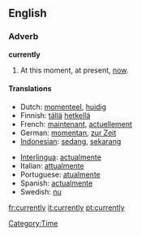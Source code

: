 ==English==

===Adverb===
'''currently'''
# At this moment, at present, [[now]].

====Translations====
{{top}}
*Dutch: [[momenteel]], [[huidig]]
*Finnish: [[tällä]] [[hetkellä]]
*French: [[maintenant]], [[actuellement]]
*German: [[momentan]], [[zur Zeit]]
*[[Indonesian]]: [[sedang]], [[sekarang]]
{{mid}}
*[[Interlingua]]: [[actualmente]]
*Italian: [[attualmente]]
*Portuguese: [[atualmente]]
*Spanish: [[actualmente]]
*Swedish: [[nu]]
{{bottom}}

[[Category:Time]]

[[fr:currently]]
[[it:currently]]
[[pt:currently]]